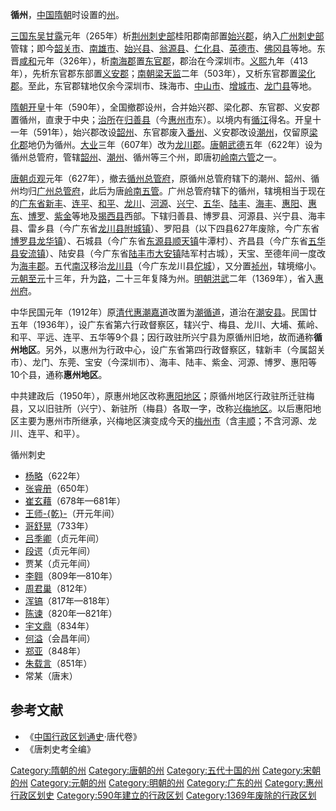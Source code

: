 '''循州'''，[[中国|中国]][[隋朝|隋朝]]时设置的[[州|州]]。

[[三国|三国]][[孫吳_(三國)|东吴]][[甘露_(东吴)|甘露]]元年（265年）析[[荆州刺史部|荆州刺史部]]桂阳郡南部置[[始兴郡|始兴郡]]，纳入[[广州刺史部|广州刺史部]]管辖；即今[[韶关市|韶关市]]、[[南雄市|南雄市]]、[[始兴县|始兴县]]、[[翁源县|翁源县]]、[[仁化县|仁化县]]、[[英德市|英德市]]、[[佛冈县|佛冈县]]等地。东晋[[咸和_(东晋)|咸和]]元年（326年），析[[南海郡|南海郡]]置[[东官郡|东官郡]]，郡治在今深圳市。[[义熙_(东晋)|义熙]]九年（413年），先析东官郡东部置[[义安郡|义安郡]]；[[南朝梁|南朝梁]][[天监|天监]]二年（503年），又析东官郡置[[梁化郡|梁化郡]]。至此，东官郡辖地仅余今深圳市、珠海市、[[中山市|中山市]]、[[增城市|增城市]]、[[龙门县|龙门县]]等地。

[[隋朝|隋朝]][[开皇|开皇]]十年（590年），全国撤郡设州，合并始兴郡、梁化郡、东官郡、义安郡置循州，直隶于中央；[[治所|治所]]在[[归善县|归善县]]（今[[惠州市|惠州市]]东）。以境内有[[东江|循江]]得名。开皇十一年（591年），始兴郡改设[[韶州|韶州]]、东官郡废入[[番州|番州]]、义安郡改设[[潮州_(古代)|潮州]]，仅留原[[梁化郡|梁化郡]]地仍为循州。[[大业_(年号)|大业]]三年（607年）改为[[龙川郡|龙川郡]]。[[唐朝|唐朝]][[武德|武德]]五年（622年）设为循州总管府，管辖[[韶州|韶州]]、[[潮州|潮州]]、循州等三个州，即唐初[[岭南|岭南六管]]之一。

[[唐朝|唐朝]][[貞觀_(唐朝)|贞观]]元年（627年），撤去[[循州总管府|循州总管府]]，原循州总管府辖下的潮州、韶州、循州均归[[广州总管府|广州总管府]]，此后为唐[[岭南节度使|岭南五管]]。广州总管府辖下的循州，辖境相当于现在的[[广东省|广东省]][[新豐縣|新丰]]、[[连平|连平]]、[[和平|和平]]、[[龙川县|龙川]]、[[河源|河源]]、[[兴宁市|兴宁]]、[[五华县|五华]]、[[陆丰|陆丰]]、[[海丰|海丰]]、[[惠阳|惠阳]]、[[惠东|惠东]]、[[博罗|博罗]]、[[紫金|紫金]]等地及[[揭西县|揭西县]]西部。下辖归善县、博罗县、河源县、兴宁县、海丰县、雷乡县（今广东省[[龙川县|龙川县]][[附城镇|附城镇]]）、罗阳县（以下四县627年废除，今广东省[[博罗县|博罗县]][[龙华镇_(博罗县)|龙华镇]]）、石城县（今广东省[[东源县|东源县]][[顺天镇|顺天镇]]牛潭村）、齐昌县（今广东省[[五华县|五华县]][[安流镇|安流镇]]）、陆安县（今广东省[[陆丰市|陆丰市]][[大安镇|大安镇]]陆军村古城），天宝、至德年间一度改为[[海丰郡|海丰郡]]。五代[[南汉|南汉]]移治[[龙川县|龙川县]]（今广东龙川县[[佗城|佗城]]），又分置[[祯州|祯州]]，辖境缩小。[[元朝|元朝]][[至元_(忽必烈)|至元]]十三年，升为[[循州路|路]]，二十三年复降为州。[[明朝|明朝]][[洪武|洪武]]二年（1369年），省入[[惠州府|惠州府]]。 

中华民国元年（1912年）原[[清代|清代]][[惠潮嘉道|惠潮嘉道]]改置为[[潮循道|潮循道]]，道治在[[潮安县|潮安县]]。民国廿五年（1936年），设广东省第六行政督察区，辖兴宁、梅县、龙川、大埔、蕉岭、和平、平远、连平、五华等9个县；因行政驻所兴宁县为原循州旧地，故而通称'''循州地区'''。另外，以惠州为行政中心，设广东省第四行政督察区，辖新丰（今属韶关市）、龙门、东莞、宝安（今深圳市）、海丰、陆丰、紫金、河源、博罗、惠阳等10个县，通称'''惠州地区'''。

中共建政后（1950年），原惠州地区改称[[惠阳地区|惠阳地区]]；原循州地区行政驻所迁驻梅县，又以旧驻所（兴宁）、新驻所（梅县）各取一字，改称[[兴梅地区|兴梅地区]]。以后惠阳地区主要为惠州市所继承，兴梅地区演变成今天的[[梅州市|梅州市]]（含[[丰顺|丰顺]]；不含河源、龙川、连平、和平）。

;循州刺史
* [[杨略|杨略]]（622年）
* [[张睿册|张睿册]]（650年）
* [[崔玄藉|崔玄藉]]（678年—681年）
* [[王师乾|王师-{乾}-]]（开元年间）
* [[哥舒晃|哥舒晃]]（733年）
* [[吕季卿|吕季卿]]（贞元年间）
* [[段谔|段谔]]（贞元年间）
* 贾某（贞元年间）
* [[李翱|李翱]]（809年—810年）
* [[周君巢|周君巢]]（812年）
* [[浑镐|浑镐]]（817年—818年）
* [[陈谏|陈谏]]（820年—821年）
* [[宇文鼎|宇文鼎]]（834年）
* [[何溢|何溢]]（会昌年间）
* [[郑亚|郑亚]]（848年）
* [[朱载言|朱载言]]（851年）
* 常某（唐末）

==参考文献==
{{reflist}}
* 《[[中国行政区划通史|中国行政区划通史]]·唐代卷》
* 《唐刺史考全编》
{{隋朝行政區劃|nocat}}
{{唐朝行政區劃|nocat}}
{{十國行政區劃|nocat}}
{{北宋行政区划|nocat}}
{{南宋行政区划|nocat}}
{{元朝行政区划|nocat}}
[[Category:隋朝的州|Category:隋朝的州]] 
[[Category:唐朝的州|Category:唐朝的州]] 
[[Category:五代十国的州|Category:五代十国的州]] 
[[Category:宋朝的州|Category:宋朝的州]]
[[Category:元朝的州|Category:元朝的州]] 
[[Category:明朝的州|Category:明朝的州]]
[[Category:广东的州|Category:广东的州]]
[[Category:惠州行政区划史|Category:惠州行政区划史]]
[[Category:590年建立的行政区划|Category:590年建立的行政区划]] 
[[Category:1369年废除的行政区划|Category:1369年废除的行政区划]]